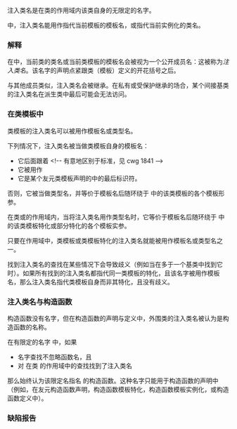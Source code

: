 {{title|注入类名}}
{{cpp/language/classes/navbar}}
注入类名是在类的作用域内该类自身的无限定的名字。

{{rlp|class template|类模板}}中，注入类名能用作指代当前模板的模板名，或指代当前实例化的类名。

===解释===
在{{rlps|scope#类作用域}}中，当前类的类名或当前类模板的模板名会被视为一个公开成员名：这被称为''注入类名''。该名字的声明点紧跟类（模板）定义的开花括号之后。

{{source|1=
int X;

struct X
{
    void f()
    {
        X* p;   // OK，X 是注入类名
        ::X* q; // 错误：名称查找找到变量名，它隐藏结构体名
    }
};

template&lt;class T&gt;
struct Y
{
    void g()
    {
        Y* p;    // OK，Y 是注入类名
        Y&lt;T&gt;* q; // OK，Y 是注入类名，但 Y&lt;T&gt; 不是
    }
};
}}

与其他成员类似，注入类名会被继承。在私有或受保护继承的场合，某个间接基类的注入类名在派生类中最后可能会无法访问。

{{source|1=
struct A {};
struct B : private A {};
struct C : public B
{
    A* p;   // 错误：无法访问注入类名 A
    ::A* q; // OK：不使用注入类名
};
}}

===在类模板中===
类模板的注入类名可以被用作模板名或类型名。

下列情况下，注入类名被当做类模板自身的模板名：
* 它后面跟着 {{ttb|&lt;}} &lt;!-- 有意地区别于标准，见 cwg 1841 --&gt;
* 它被用作{{rlp|template parameters#模板模板实参|模板模板实参}}
* 它是某个友元类模板声明的{{rlp|elaborated type specifier|详述类型说明符}}中的最后标识符。

否则，它被当做类型名，并等价于模板名后随环绕于 {{ttb|&lt;&gt;}} 中的该类模板的各个模板形参。

{{source|1=
template&lt;template&lt;class, class&gt; class&gt;
struct A;

template&lt;class T1, class T2&gt;
struct X
{
    X&lt;T1, T2&gt;* p;   // OK：X 被当做模板名
    
    using a = A&lt;X&gt;; // OK：X 被当做模板名
    
    template&lt;class U1, class U2&gt;
    friend class X; // OK：X 被当做模板名
    
    X* q;           // OK：X 被当做类型名，等价于 X&lt;T1, T2&gt;
};
}}

在类{{rlp|template specialization|模板特化}}或{{rlp|partial specialization|部分特化}}的作用域内，当将注入类名用作类型名时，它等价于模板名后随环绕于 {{ttb|&lt;&gt;}} 中的该类模板特化或部分特化的各个模板实参。

{{source|1=
template&lt;&gt;
struct X&lt;void, void&gt;
{
    X* p; // OK：X 被当做类型名，等价于 X&lt;void, void&gt;
    
    template&lt;class, class&gt;
    friend class X; // OK：X 被当做模板名（与在主模板中相同）
    
    X&lt;void, void&gt;* q; // OK：X 被当做模板名
};

template&lt;class T&gt;
struct X&lt;char, T&gt;
{
    X* p, q; // OK：X 被当做类型名，等价于 X&lt;char, T&gt;
    
    using r = X&lt;int, int&gt;; // OK：可以用它指名另一特化
};
}}

只要在作用域中，类模板或类模板特化的注入类名就能被用作模板名或类型名之一。

{{source|1=
template&lt;&gt;
class X&lt;int, char&gt;
{
    class B
    {
        X a;            // 表示 X&lt;int, char&gt;
        
        template&lt;class, class&gt;
        friend class X; // 表示 ::X
    };
};

template&lt;class T&gt;
struct Base
{
    Base* p;
};

template&lt;class T&gt;
struct Derived: public Base&lt;T*&gt;
{
    typename Derived::Base* p; // Derived::Base 表示 Derived&lt;T&gt;::Base，即 Base&lt;T*&gt;
};

template&lt;class T, template&lt;class&gt; class U = T::template Base&gt;
struct Third {};

Third&lt;Derived&lt;int&gt;&gt; t; // OK：默认实参将注入类名用作模板
}}

找到注入类名的查找在某些情况下会导致歧义（例如当在多于一个基类中找到它时）。如果所有找到的注入类名都指代同一类模板的特化，且该名字被用作模板名，那么注入类名指代类模板自身而非其特化，且没有歧义。

{{source|1=
template&lt;class T&gt;
struct Base {};

template&lt;class T&gt;
struct Derived: Base&lt;int&gt;, Base&lt;char&gt;
{
    typename Derived::Base b;         // 错误：歧义
    typename Derived::Base&lt;double&gt; d; // OK
};
}}

===注入类名与构造函数===
构造函数没有名字，但在构造函数的声明与定义中，外围类的注入类名被认为是构造函数的名称。

在有限定的名字 {{tt|C::D}} 中，如果
* 名字查找不忽略函数名，且
* 对 {{tt|D}} 在类 {{tt|C}} 的作用域中的查找找到了注入类名

那么始终认为该限定名指名 {{tt|C}} 的构造函数。这种名字只能用于构造函数的声明中（例如，在友元构造函数声明，构造函数模板特化，构造函数模板实例化，或构造函数定义中）{{rev inl|since=c++11|，或用于继承构造函数}}。

{{source|1=
struct A
{
    A();
    A(int);
    
    template&lt;class T&gt;
    A(T) {}
};
using A_alias = A;

A::A() {}
A_alias::A(int) {}
template A::A(double);

struct B : A
{
    using A_alias::A;
};

A::A a;         // 错误：A::A 被认为指名构造函数，而非类型
struct A::A a2; // OK：与 'A a2;' 相同
B::A b;         // OK：与 'A b;' 相同
}}

===缺陷报告===
{{dr list begin}}
{{dr list item|wg=cwg|dr=1004|std=C++98|before=注入类名不能作为模板模板实参|after=允许，此时它指代类模板本身}}
{{dr list item|wg=cwg|dr=2637|std=C++98|before=整个模板标识都可以是注入类名|after=只有模板名可以}}
{{dr list end}}

{{langlinks|en|es|ja|ru}}